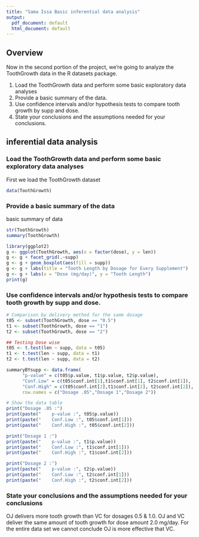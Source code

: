 ```yaml
---
title: "Sama Issa Basic inferential data analysis"
output:
  pdf_document: default
  html_document: default
---
```


## Overview

Now in the second portion of the project, we're going to analyze the ToothGrowth data in the R datasets package.

1. Load the ToothGrowth data and perform some basic exploratory data analyses
2. Provide a basic summary of the data.
3. Use confidence intervals and/or hypothesis tests to compare tooth growth by supp and dose. 
4. State your conclusions and the assumptions needed for your conclusions.

## inferential data analysis

### Load the ToothGrowth data and perform some basic exploratory data analyses                     
First we load the ToothGrowth dataset
```r
data(ToothGrowth)
```

### Provide a basic summary of the data                                
basic summary of data 
```r
str(ToothGrowth)
summary(ToothGrowth)

library(ggplot2)
g <- ggplot(ToothGrowth, aes(x = factor(dose), y = len))
g <- g + facet_grid(.~supp)
g <- g + geom_boxplot(aes(fill = supp))
g <- g + labs(title = "Tooth Length by Dosage for Every Supplement")
g <- g + labs(x = "Dose (mg/day)", y = "Tooth Length")
print(g)
```

### Use confidence intervals and/or hypothesis tests to compare tooth growth by supp and dose.

```r
# Comparison by delivery method for the same dosage
t05 <- subset(ToothGrowth, dose == "0.5")
t1 <- subset(ToothGrowth, dose == "1")
t2 <- subset(ToothGrowth, dose == "2")

## Testing Dose wise
t05 <- t.test(len ~ supp, data = t05)
t1 <- t.test(len ~ supp, data = t1)
t2 <- t.test(len ~ supp, data = t2)

summaryBYsupp <- data.frame(
      "p-value" = c(t05$p.value, t1$p.value, t2$p.value),
      "Conf.Low" = c(t05$conf.int[1],t1$conf.int[1], t2$conf.int[1]),
      "Conf.High" = c(t05$conf.int[2],t1$conf.int[2], t2$conf.int[2]),
      row.names = c("Dosage .05","Dosage 1","Dosage 2"))

# Show the data table 
print("Dosage .05 :")
print(paste("    p-value :", t05$p.value))
print(paste("    Conf.Low :", t05$conf.int[1]))
print(paste("    Conf.High :", t05$conf.int[2]))

print("Dosage 1 :")
print(paste("    p-value :", t1$p.value))
print(paste("    Conf.Low :", t1$conf.int[1]))
print(paste("    Conf.High :", t1$conf.int[2]))

print("Dosage 2 :")
print(paste("    p-value :", t2$p.value))
print(paste("    Conf.Low :", t2$conf.int[1]))
print(paste("    Conf.High :", t2$conf.int[2]))

```

### State your conclusions and the assumptions needed for your conclusions                      


OJ delivers more tooth growth than VC for dosages 0.5 & 
1.0. OJ and VC deliver the same amount of tooth growth for 
dose amount 2.0 mg/day.  For the entire data set we cannot conclude OJ is more effective that VC.
